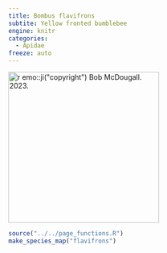 ```yaml
---
title: Bombus flavifrons
subtite: Yellow fronted bumblebee
engine: knitr
categories:
  - Apidae
freeze: auto
---
```

[![`r emo::ji("copyright")` Bob McDougall. 2023.](https://inaturalist-open-data.s3.amazonaws.com/photos/302641857/medium.jpeg){height=300}](https://inaturalist.ca/observations/174217062)

```r
source("../../page_functions.R")
make_species_map("flavifrons")
```
